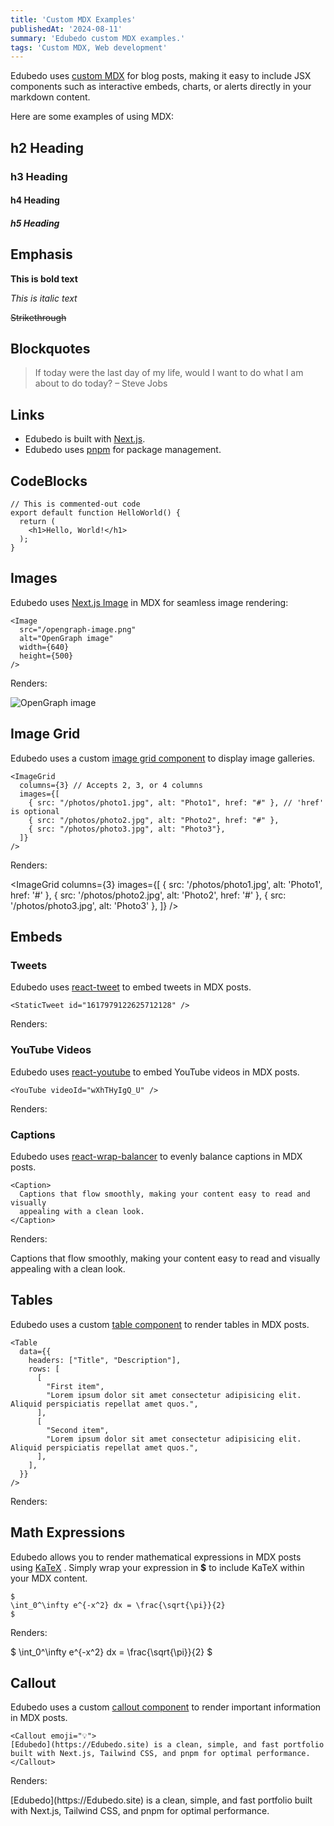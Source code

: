 ```yaml
---
title: 'Custom MDX Examples'
publishedAt: '2024-08-11'
summary: 'Edubedo custom MDX examples.'
tags: 'Custom MDX, Web development'
---
```


Edubedo uses [custom MDX](https://github.com/1msirius/Edubedo/blob/main/app/components/mdx.tsx) for blog posts, making it easy to include JSX components such as interactive embeds, charts, or alerts directly in your markdown content.

Here are some examples of using MDX:

## h2 Heading

### h3 Heading

#### h4 Heading

##### h5 Heading

## Emphasis

**This is bold text**

_This is italic text_

<del> Strikethrough </del>

## Blockquotes

> If today were the last day of my life, would I want to do what I am about to do today? – Steve Jobs

## Links

- Edubedo is built with [Next.js](https://nextjs.org).
- Edubedo uses [pnpm](https://pnpm.io/) for package management.

## CodeBlocks

```
// This is commented-out code
export default function HelloWorld() {
  return (
    <h1>Hello, World!</h1>
  );
}
```

## Images

Edubedo uses [Next.js Image](https://nextjs.org/docs/basic-features/image-optimization) in MDX for seamless image rendering:

```
<Image
  src="/opengraph-image.png"
  alt="OpenGraph image"
  width={640}
  height={500}
/>
```

Renders:

<Image
	src='/opengraph-image.png'
	alt='OpenGraph image'
	width={640}
	height={500}
/>

## Image Grid

Edubedo uses a custom [image grid component](https://github.com/1msirius/Edubedo/blob/main/app/components/image-grid.tsx) to display image galleries.

```
<ImageGrid
  columns={3} // Accepts 2, 3, or 4 columns
  images={[
    { src: "/photos/photo1.jpg", alt: "Photo1", href: "#" }, // 'href' is optional
    { src: "/photos/photo2.jpg", alt: "Photo2", href: "#" },
    { src: "/photos/photo3.jpg", alt: "Photo3"},
  ]}
/>
```

Renders:

<ImageGrid
	columns={3}
	images={[
		{ src: '/photos/photo1.jpg', alt: 'Photo1', href: '#' },
		{ src: '/photos/photo2.jpg', alt: 'Photo2', href: '#' },
		{ src: '/photos/photo3.jpg', alt: 'Photo3' },
	]}
/>

## Embeds

### Tweets

Edubedo uses [react-tweet](https://react-tweet.vercel.app/) to embed tweets in MDX posts.

```
<StaticTweet id="1617979122625712128" />
```

Renders:

<StaticTweet id='1617979122625712128' />

### YouTube Videos

Edubedo uses [react-youtube](https://www.npmjs.com/package/react-youtube) to embed YouTube videos in MDX posts.

```
<YouTube videoId="wXhTHyIgQ_U" />
```

Renders:

<YouTube videoId='wXhTHyIgQ_U' />

### Captions

Edubedo uses [react-wrap-balancer](https://react-wrap-balancer.vercel.app/) to evenly balance captions in MDX posts.

```
<Caption>
  Captions that flow smoothly, making your content easy to read and visually
  appealing with a clean look.
</Caption>
```

Renders:

<Caption>
	Captions that flow smoothly, making your content easy to read and visually
	appealing with a clean look.
</Caption>

## Tables

Edubedo uses a custom [table component](https://github.com/1msirius/Edubedo/blob/main/app/components/mdx.tsx#L38) to render tables in MDX posts.

```
<Table
  data={{
    headers: ["Title", "Description"],
    rows: [
      [
        "First item",
        "Lorem ipsum dolor sit amet consectetur adipisicing elit. Aliquid perspiciatis repellat amet quos.",
      ],
      [
        "Second item",
        "Lorem ipsum dolor sit amet consectetur adipisicing elit. Aliquid perspiciatis repellat amet quos.",
      ],
    ],
  }}
/>
```

Renders:

<Table
	data={{
		headers: ['Title', 'Description'],
		rows: [
			[
				'First item',
				'Lorem ipsum dolor sit amet consectetur adipisicing elit. Aliquid perspiciatis repellat amet quos.',
			],
			[
				'Second item',
				'Lorem ipsum dolor sit amet consectetur adipisicing elit. Aliquid perspiciatis repellat amet quos.',
			],
		],
	}}
/>

## Math Expressions

Edubedo allows you to render mathematical expressions in MDX posts using [KaTeX](https://katex.org/) . Simply wrap your expression in **$** to include KaTeX within your MDX content.

```
$
\int_0^\infty e^{-x^2} dx = \frac{\sqrt{\pi}}{2}
$
```

Renders:

$
\int_0^\infty e^{-x^2} dx = \frac{\sqrt{\pi}}{2}
$

## Callout

Edubedo uses a custom [callout component](https://github.com/1msirius/Edubedo/blob/main/app/components/mdx.tsx#L63) to render important information in MDX posts.

```
<Callout emoji="💡">
[Edubedo](https://Edubedo.site) is a clean, simple, and fast portfolio built with Next.js, Tailwind CSS, and pnpm for optimal performance.
</Callout>
```

Renders:

<Callout emoji='💡'>
	[Edubedo](https://Edubedo.site) is a clean, simple, and fast portfolio built
	with Next.js, Tailwind CSS, and pnpm for optimal performance.
</Callout>
